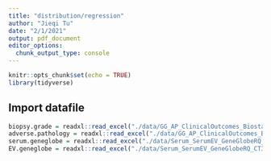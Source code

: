 ```yaml
---
title: "distribution/regression"
author: "Jieqi Tu"
date: "2/1/2021"
output: pdf_document
editor_options: 
  chunk_output_type: console
---
```


```r
knitr::opts_chunk$set(echo = TRUE)
library(tidyverse)
```

## Import datafile
```r
biopsy.grade = readxl::read_excel("./data/GG_AP_ClinicalOutcomes_Biostats.xlsx", sheet = "Biopsy Grade Group")
adverse.pathology = readxl::read_excel("./data/GG_AP_ClinicalOutcomes_Biostats.xlsx", sheet = "Adverse Pathology")
serum.geneglobe = readxl::read_excel("./data/Serum_SerumEV_GeneGlobeRQ_CT35.xlsx", sheet = "Serum_GeneGlobeRQ_CT35")
EV.geneglobe = readxl::read_excel("./data/Serum_SerumEV_GeneGlobeRQ_CT35.xlsx", sheet = "EV_GeneGlobeRQ_CT35")
```

